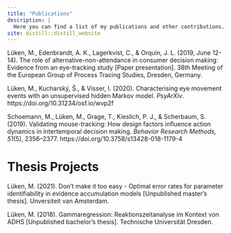 ---
title: "Publications"
description: |
  Here you can find a list of my publications and other contributions.
site: distill::distill_website
---

Lüken, M., Edenbrandt, A. K., Lagerkvist, C., & Orquin, J. L. (2019, June 12-14). The role of alternative-non-attendance in consumer decision making: Evidence from an eye-tracking study [Paper presentation]. 38th Meeting of the European Group of Process Tracing Studies, Dresden, Germany.

Lüken, M., Kucharský, Š., & Visser, I. (2020). Characterising eye movement events with an unsupervised hidden Markov model. *PsyArXiv*. https://doi.org/10.31234/osf.io/wvp2f

Schoemann, M., Lüken, M., Grage, T., Kieslich, P. J., & Scherbaum, S. (2019). Validating mouse-tracking: How design factors influence action dynamics in intertemporal decision making. *Behavior Research Methods, 51*(5), 2356–2377. https://doi.org/10.3758/s13428-018-1179-4

# Thesis Projects

Lüken, M. (2021). Don't make it too easy - Optimal error rates for parameter identifiability in evidence accumulation models [Unpublished master's thesis]. Unversiteit van Amsterdam.

Lüken, M. (2018). Gammaregression: Reaktionszeitanalyse im Kontext von ADHS [Unpublished bachelor's thesis]. Technische Universität Dresden.
